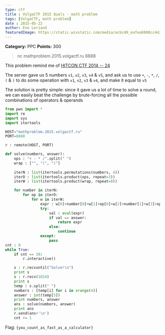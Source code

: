 ```yaml
---
type: ctf
title : VolgaCTF 2015 Quals - math problem
tags: [VolgaCTF, math problem]
date : 2015-05-22
author: Eno Leriand
featuredImage: https://static.wixstatic.com/media/acbc49_eafea6908cc44274ace2f6c77e1efa92~mv2.jpg/v1/fill/w_400,h_400,al_c/acbc49_eafea6908cc44274ace2f6c77e1efa92~mv2.jpg
---
```


**Category:** PPC
**Points:** 300
> nc mathproblem.2015.volgactf.ru 8888

This problem remind me of [HITCON CTF 2014 -- 24](https://github.com/ctfs/write-ups-2014/tree/master/hitcon-ctf-2014/24)

The server gave us 5 numbers `v1`, `v2`, `v3`, `v4` & `v5`, and ask us to use `+`, `-`, `*`, `/`, `(` & `)` to do some operation with `v1`, `v2`, `v3` & `v4`, and make it equal to `v5`

The solution is pretty simple: since it gave us a lot of time to solve a round, we can easily beat the challenge by brute-forcing all the possible combinations of operators & operands

```python
from pwn import *
import re
import sys
import itertools

HOST="mathproblem.2015.volgactf.ru"
PORT=8888

r : remote(HOST, PORT)

def solve(numbers, answer):
    ops : "+ - * /".split(" ")
    wrap : ["", "(", ")"]
    
    iterN : list(itertools.permutations(numbers, 4))
    iterO : list(itertools.product(ops, repeat=3))
    iterW : list(itertools.product(wrap, repeat=8))

    for number in iterN:
        for op in iterO:
            for w in iterW:
                expr : w[0]+number[0]+w[1]+op[0]+w[2]+number[1]+w[3]+op[1]+w[4]+number[2]+w[5]+op[2]+w[6]+number[3]+w[7]
                try:
                    val : eval(expr)
                    if val == answer:
                        return expr
                    else:
                        continue
                except:
                    pass
cnt : 0
while True:
    if cnt == 30:
        r.interactive()

    s : r.recvuntil("Solve!\n")
    print s
    s : r.recv(1024)
    print s
    temp : s.split(" ")
    numbers : [temp[i] for i in xrange(4)]
    answer : int(temp[5])
    print numbers, answer
    ans : solve(numbers, answer)
    print ans
    r.send(ans+'\n')
    cnt += 1

```

Flag: `{you_count_as_fast_as_a_calculator}`

